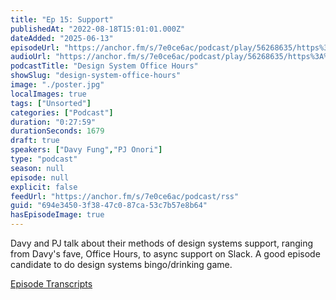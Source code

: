 ```yaml
---
title: "Ep 15: Support"
publishedAt: "2022-08-18T15:01:01.000Z"
dateAdded: "2025-06-13"
episodeUrl: "https://anchor.fm/s/7e0ce6ac/podcast/play/56268635/https%3A%2F%2Fd3ctxlq1ktw2nl.cloudfront.net%2Fstaging%2F2022-7-16%2F281181704-44100-2-9f4750898ed98.m4a"
audioUrl: "https://anchor.fm/s/7e0ce6ac/podcast/play/56268635/https%3A%2F%2Fd3ctxlq1ktw2nl.cloudfront.net%2Fstaging%2F2022-7-16%2F281181704-44100-2-9f4750898ed98.m4a"
podcastTitle: "Design System Office Hours"
showSlug: "design-system-office-hours"
image: "./poster.jpg"
localImages: true
tags: ["Unsorted"]
categories: ["Podcast"]
duration: "0:27:59"
durationSeconds: 1679
draft: true
speakers: ["Davy Fung","PJ Onori"]
type: "podcast"
season: null
episode: null
explicit: false
feedUrl: "https://anchor.fm/s/7e0ce6ac/podcast/rss"
guid: "694e3450-3f38-47c0-87ca-53c7b57e8b64"
hasEpisodeImage: true
---
```

Davy and PJ talk about their methods of design systems support, ranging from Davy's fave, Office Hours, to async support on Slack. A good episode candidate to do design systems bingo/drinking game. 

[Episode Transcripts](https://docs.google.com/document/d/1eBPOj7pQJBKCsc4uWlMM1XwwfTOLiK7Av_qEbwu2F_M/edit#)
